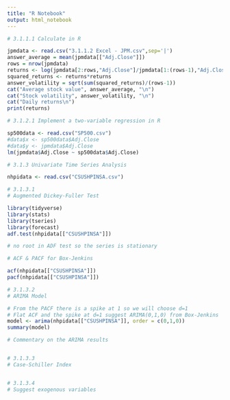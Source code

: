 ```yaml
---
title: "R Notebook"
output: html_notebook
---
```


```r

# 3.1.1.1 Calculate in R

jpmdata <- read.csv("3.1.1.2 Excel - JPM.csv",sep='|')
answer_average = mean(jpmdata[["Adj.Close"]])
rows = nrow(jpmdata)
returns <- log(jpmdata[2:rows,"Adj.Close"]/jpmdata[1:(rows-1),"Adj.Close"])
squared_returns <- returns*returns
answer_volatility = sqrt(sum(squared_returns)/(rows-1))
cat("Average stock value", answer_average, "\n")
cat("Stock volatility", answer_volatility, "\n")
cat("Daily returns\n")
print(returns)
```

```r

# 3.1.2.1 Implement a two-variable regression in R

sp500data <- read.csv("SP500.csv")
#data$x <- sp500data$Adj.Close
#data$y <- jpmdata$Adj.Close
lm(jpmdata$Adj.Close ~ sp500data$Adj.Close)
```

```r

# 3.1.3 Univariate Time Series Analysis

nhpidata <- read.csv("CSUSHPINSA.csv")

# 3.1.3.1
# Augmented Dickey-Fuller Test

library(tidyverse)
library(stats)
library(tseries)
library(forecast)
adf.test(nhpidata[["CSUSHPINSA"]])
```

```r

# no root in ADF test so the series is stationary

# ACF & PACF for Box-Jenkins

acf(nhpidata[["CSUSHPINSA"]])
pacf(nhpidata[["CSUSHPINSA"]])

```


```r

# 3.1.3.2
# ARIMA Model

# From the PACF there is a spike at 1 so we will choose d=1
# Flat ACF and the spike at d=1 suggest ARIMA(0,1,0) from Box-Jenkins
model <- arima(nhpidata[["CSUSHPINSA"]], order = c(0,1,0))
summary(model)

```

```r

# Commentary on the ARIMA results



```

```r

# 3.1.3.3
# Case-Schiller Index



```

```r

# 3.1.3.4
# Suggest exogenous variables


```



